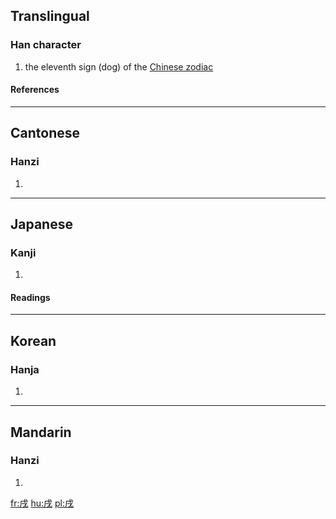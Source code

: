 ==Translingual==
===Han character===
{{Han char|rn=62|rad=戈|as=02|sn=6|four=5320<sub>0</sub>|canj=戈竹一 (IHM)}}
# the eleventh sign (dog) of the [[Wikipedia:Chinese zodiac|Chinese zodiac]]
====References====
{{Han ref|kx=0411.040|dkj=11535|dj=0752.080|hdz=21398.010|uh=620C|ud=25100|bh=A6A6|bd=42662}}
----
==Cantonese==
===Hanzi===
{{yue-hanzi|jyut=|y=seut1}}
# {{defn|Cantonese}}
----
==Japanese==
===Kanji===
{{ja-kanji|grade=|rs=戈02}}
# {{defn|Japanese}} 
====Readings====
{{ja-readings|on=[[じゅつ]] (jutsu)|kun=[[いぬ]] (inu)}}
----
==Korean==
===Hanja===
{{ko-hanja|hangeul=술|eumhun=|rv=sul|mr=sul|y=swul}}
# {{defn|Korean}}
----
==Mandarin==
===Hanzi===
{{cmn-hanzi|pin=[[xū]] (xu1)|wg=hsü<sup>1</sup>}}
# {{defn|Mandarin}}

[[fr:戌]]
[[hu:戌]]
[[pl:戌]]